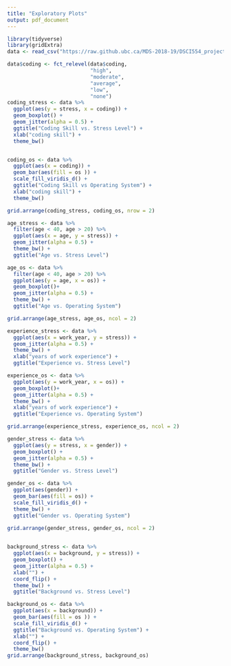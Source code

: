 ```yaml
---
title: "Exploratory Plots"
output: pdf_document
---
```


```r
library(tidyverse)
library(gridExtra)
data <- read_csv("https://raw.github.ubc.ca/MDS-2018-19/DSCI554_project_DavyGuo/master/clean_data.csv?token=AAAGlHbiHxOKw8NAICYyMJ1ejrA9kkrTks5cr2rYwA%3D%3D")
```


```r
data$coding <- fct_relevel(data$coding, 
                           "high",
                           "moderate",
                           "average",
                           "low",
                           "none")
coding_stress <- data %>% 
  ggplot(aes(y = stress, x = coding)) +
  geom_boxplot() +
  geom_jitter(alpha = 0.5) +
  ggtitle("Coding Skill vs. Stress Level") +
  xlab("coding skill") +
  theme_bw()


coding_os <- data %>% 
  ggplot(aes(x = coding)) +
  geom_bar(aes(fill = os )) +
  scale_fill_viridis_d() +
  ggtitle("Coding Skill vs Operating System") +
  xlab("coding skill") +
  theme_bw() 

grid.arrange(coding_stress, coding_os, nrow = 2)
```  



```r
age_stress <- data %>% 
  filter(age < 40, age > 20) %>% 
  ggplot(aes(x = age, y = stress)) +
  geom_jitter(alpha = 0.5) +
  theme_bw() +
  ggtitle("Age vs. Stress Level")

age_os <- data %>% 
  filter(age < 40, age > 20) %>% 
  ggplot(aes(y = age, x = os)) +
  geom_boxplot()+
  geom_jitter(alpha = 0.5) +
  theme_bw() +
  ggtitle("Age vs. Operating System")

grid.arrange(age_stress, age_os, ncol = 2)
```  
```r
experience_stress <- data %>% 
  ggplot(aes(x = work_year, y = stress)) +
  geom_jitter(alpha = 0.5) +
  theme_bw() +
  xlab("years of work experience") + 
  ggtitle("Experience vs. Stress Level")

experience_os <- data %>% 
  ggplot(aes(y = work_year, x = os)) +
  geom_boxplot()+
  geom_jitter(alpha = 0.5) +
  theme_bw() +
  xlab("years of work experience") + 
  ggtitle("Experience vs. Operating System")

grid.arrange(experience_stress, experience_os, ncol = 2)
```

```r

gender_stress <- data %>% 
  ggplot(aes(y = stress, x = gender)) +
  geom_boxplot() +
  geom_jitter(alpha = 0.5) +
  theme_bw() +
  ggtitle("Gender vs. Stress Level")

gender_os <- data %>% 
  ggplot(aes(gender)) +
  geom_bar(aes(fill = os)) +
  scale_fill_viridis_d() +
  theme_bw() +
  ggtitle("Gender vs. Operating System")

grid.arrange(gender_stress, gender_os, ncol = 2)
  

```  

```r
background_stress <- data %>%
  ggplot(aes(x = background, y = stress)) +
  geom_boxplot() +
  geom_jitter(alpha = 0.5) +
  xlab("") +
  coord_flip() +
  theme_bw() +
  ggtitle("Background vs. Stress Level")

background_os <- data %>% 
  ggplot(aes(x = background)) +
  geom_bar(aes(fill = os )) +
  scale_fill_viridis_d() +
  ggtitle("Background vs. Operating System") +
  xlab("") +
  coord_flip() +
  theme_bw() 
grid.arrange(background_stress, background_os)
```



